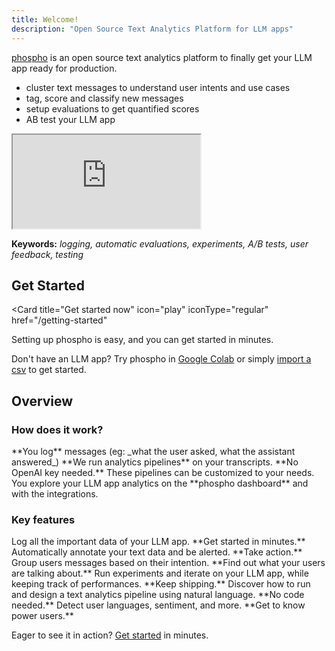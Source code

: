 ```yaml
---
title: Welcome!
description: "Open Source Text Analytics Platform for LLM apps"
---
```


[phospho](https://phospho.ai/) is an open source text analytics platform to finally get your LLM app ready for production.

- cluster text messages to understand user intents and use cases
- tag, score and classify new messages
- setup evaluations to get quantified scores
- AB test your LLM app

<iframe
  className="w-full aspect-video"
  src="https://www.youtube.com/embed/4QeNPa4xOc8?si=S7Z37Wtw94JCbw0K"
  allowFullScreen
></iframe>

**Keywords:** _logging, automatic evaluations, experiments, A/B tests, user feedback, testing_

## Get Started

<Card
  title="Get started now"
  icon="play"
  iconType="regular"
  href="/getting-started"
>
  Setting up phospho is easy, and you can get started in minutes.
</Card>

Don't have an LLM app? Try phospho in [Google Colab](https://colab.research.google.com/drive/1Wv9KHffpfHlQCxK1VGvP_ofnMiOGK83Q) or simply [import a csv](/import-data/import-file) to get started.

## Overview

### How does it work?

<Steps>
  <Step title="Log">
    **You log** messages (eg: _what the user asked, what the assistant
    answered_)
  </Step>
  <Step title="Analyze">
    **We run analytics pipelines** on your transcripts. **No OpenAI key
    needed.** These pipelines can be customized to your needs.
  </Step>
  <Step title="Explore">
    You explore your LLM app analytics on the **phospho dashboard** and with the
    integrations.
  </Step>
</Steps>

### Key features

<CardGroup>
  <Card title="Import data" href="/getting-started">
    Log all the important data of your LLM app. **Get started in minutes.**
  </Card>
  <Card title="Automatic tagging" href="/analytics/tagging">
    Automatically annotate your text data and be alerted. **Take action.**
  </Card>
  <Card title="Unsupervized clustering" href="/analytics/clustering">
    Group users messages based on their intention. **Find out what your users
    are talking about.**
  </Card>
  <Card title="AB Testing" href="/analytics/ab-testing">
    Run experiments and iterate on your LLM app, while keeping track of
    performances. **Keep shipping.**
  </Card>
  <Card title="Flexible evaluation pipeline" href="/analytics/events">
    Discover how to run and design a text analytics pipeline using natural
    language. **No code needed.**
  </Card>
  <Card title="User analytics" href="/analytics/language">
    Detect user languages, sentiment, and more. **Get to know power users.**
  </Card>
</CardGroup>

Eager to see it in action? [Get started](/getting-started) in minutes.
